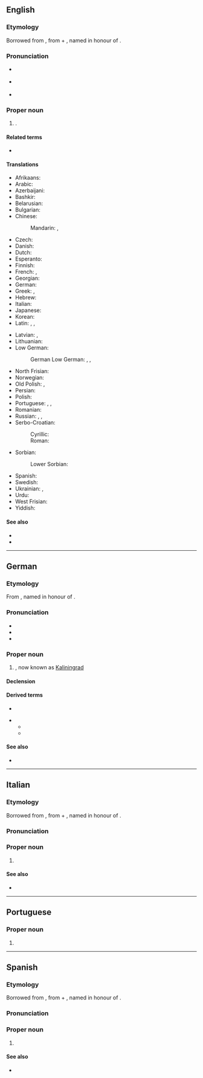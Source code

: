 {{also|Konigsberg}}
==English==

===Etymology===
Borrowed from {{bor|en|de|Königsberg}}, from {{m|de|König||king}} + {{m|de|Berg||mountain}}, named in honour of {{w|Ottokar II of Bohemia|Ottokar II, king of Bohemia}}.

===Pronunciation===
{{wikipedia|mul=Kaliningrad}}
* {{a|UK}} {{IPA|en|/ˈkɜːnɪɡzˌbɜːɡ/}}
* {{a|US}} {{IPA|en|/ˈkɜnɪɡzˌbɝɡ/|/ˈkeɪnɪɡzˌbɝɡ/}}
* {{hyphenation|en|Kö|nigs|berg}}

===Proper noun===
{{en-proper noun}}

# {{lb|en|historical}} {{place|en|city|c/Russia|def=The former capital of [[East Prussia]], [[Germany]], now [[Kaliningrad]], [[Russia]].}}.

====Related terms====
* {{l|en|Königsberger Klopse}}

====Translations====
{{trans-top-also|the former capital of East Prussia|Kaliningrad}}
* Afrikaans: {{t|af|Koningsberg}}
* Arabic: {{t|ar|كُونِيغْسْبَرْغ|m}}
* Azerbaijani: {{t|az|Köniqsberq}}
* Bashkir: {{t|ba|Кө́нигсберг}}
* Belarusian: {{t|be|Караля́вец|m}}
* Bulgarian: {{t|bg|Кьонигсберг|m}}
* Chinese:
*: Mandarin: {{t|cmn|柯尼斯堡|tr=Kēnísībǎo}}, {{t+|cmn|哥尼斯堡|tr=Gēnísībǎo}}
* Czech: {{t+|cs|Královec|m}}
* Danish: {{t|da|Königsberg}}
* Dutch: {{t|nl|Koningsbergen|n}}
* Esperanto: {{t|eo|Kenigsbergo}}
* Finnish: {{t+|fi|Königsberg}}
* French: {{t|fr|Kœnigsberg|m}}, {{t+|fr|Königsberg|m}}
* Georgian: {{t|ka|კენიგსბერგი}}
* German: {{t+|de|Königsberg|n}}
* Greek: {{t|el|Καινιξβέργη|f}}, {{t|el|Κένιγκσμπεργκ|n}}
* Hebrew: {{t|he|קֶנִיגְסְבֶּרְג|m|tr=Kenigsbérg}}
* Italian: {{t|it|Königsberg|f}}
* Japanese: {{t|ja|ケーニヒスベルク|tr=Kēnihisuberuku}}
* Korean: {{t|ko|^쾨니히스베르크}}
* Latin: {{t|la|Rēgiomontum|n}}, {{t|la|Rēgiomontium|n}}, {{t-check|la|Rēgiomontānum|n}}
{{trans-mid}}
* Latvian: {{t|lv|Kēnigsberga|f}}, {{t|lv|Karaļauči|m}}
* Lithuanian: {{t|lt|Karaliaučius|m}}
* Low German:
*: German Low German: {{t|nds-de|Königsbarg|n}} {{qualifier|in some dialects}}, {{t|nds-de|Kensbarg|n}} {{qualifier|Natangian Low Prussian}}, {{t|nds-de|Kensborg|n}} {{qualifier|Elbingian Low Prussian}}
* North Frisian: {{t|frr|Könningsbeerg}}
* Norwegian: {{t|no|Königsberg}}
* Old Polish: {{t|zlw-opl|Królewiec|m}}, {{t|zlw-opl|Królówgród|m}}
* Persian: {{t|fa|کونیگسبرگ|tr=Konigsberg}}
* Polish: {{t+|pl|Królewiec|m}}
* Portuguese: {{t|pt|Conisberga|f}}, {{t|pt|Königsberg|f}}, {{t|pt|Konigsberg|f}}
* Romanian: {{t|ro|Königsberg|m}}
* Russian: {{t+|ru|Кёнигсберг|m}}, {{t+|ru|Кёнигсбе́рг|m}}, {{t|ru|Короле́вец|m}}
* Serbo-Croatian:
*: Cyrillic: {{t|sh|Краљевиц|m}}
*: Roman: {{t|sh|Kraljevic|m}}
* Sorbian:
*: Lower Sorbian: {{t|dsb|Kralowc|m}}
* Spanish: {{t+|es|Königsberg|m}}
* Swedish: {{t+|sv|Königsberg|n}}
* Ukrainian: {{t|uk|Ке́ніґсберґ|m}}, {{t|uk|Кеніґсбе́рґ|m}}
* Urdu: {{t|ur|کونگسبرگ|m|tr=Konigasberg}}
* West Frisian: {{t|fy|Keningsberch}}
* Yiddish: {{t|yi|קעניגסבערג|n}}
{{trans-bottom}}

====See also====
* {{l|en|Kaliningrad}}
* {{l|en|Prussia}}

----

==German==

===Etymology===
From {{compound|de|König|t1=king|Berg|t2=mountain}}, named in honour of {{w|Ottokar II of Bohemia|Ottokar II, king of Bohemia}}.

===Pronunciation===
{{wikipedia|Königsberg (Preußen)|Königsberg|lang=de}}
* {{IPA|de|/ˈkøːnɪçsˌbɛɐ̯k/}}
* {{audio|de|De-Königsberg.ogg|Audio}}
* {{hyphenation|de|Kö|nigs|berg}}

===Proper noun===
{{de-proper noun|n,(s)}}

# {{lb|de|historical}} {{place|de|city|c/Russia|def=the former capital of East Prussia|t1=Königsberg}}, now known as [[Kaliningrad]]

====Declension====
{{de-ndecl|n,(s).sg}}

====Derived terms====
* {{l|de|Königsberger}}
<!-- the following derived terms of Königsberger should be moved to [[Königsberger]] when the entry is created: -->
** {{l|de|Königsbergerin}}
** {{l|de|Königsberger Klopse}}

====See also====
* {{l|de|Kaliningrad}}

----

==Italian==
{{wikipedia|lang=it}}

===Etymology===
Borrowed from {{bor|it|de|Königsberg}}, from {{m|de|König||king}} + {{m|de|Berg||mountain}}, named in honour of {{w|Ottokar II of Bohemia|Ottokar II, king of Bohemia}}.

===Pronunciation===
{{it-pr
|Kö̀ni(g)sbè̱rg
|Kòni(g)sberg,Kéni(g)sberg<pre:{{q|low-register}}>
}}

===Proper noun===
{{it-proper noun|f}}

# {{lb|it|historical}} {{place|it|city|c/Russia|def=the former capital of East Prussia|t1=Königsberg}}

====See also====
* {{l|it|Kaliningrad}}

----

==Portuguese==

===Proper noun===
{{pt-proper noun|f}}

# {{alternative spelling of|pt|Konigsberg}}

----

==Spanish==
{{wikipedia|lang=es}}

===Etymology===
Borrowed from {{bor|es|de|Königsberg}}, from {{m|de|König||king}} + {{m|de|Berg||mountain}}, named in honour of {{w|Ottokar II of Bohemia|Ottokar II, king of Bohemia}}.

===Pronunciation===
{{es-IPA|Quénisber}}

===Proper noun===
{{es-proper noun|m}}

# {{lb|es|historical}} {{place|es|city|c/Russia|def=the former capital of East Prussia|t1=Königsberg}}

====See also====
* {{l|es|Kaliningrado}}